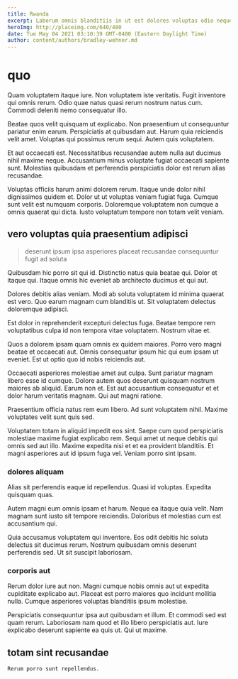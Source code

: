 ```yaml
---
title: Rwanda
excerpt: Laborum omnis blanditiis in ut est dolores voluptas odio neque. Consequatur architecto itaque corporis consequuntur sequi vel libero doloremque. Id nesciunt repellat in. Possimus voluptatibus totam facilis id mollitia corrupti deleniti molestias. Sit placeat soluta aut optio.
heroImg: http://placeimg.com/640/480
date: Tue May 04 2021 03:10:39 GMT-0400 (Eastern Daylight Time)
author: content/authors/bradley-wehner.md
---
```

# quo

Quam voluptatem itaque iure. Non voluptatem iste veritatis. Fugit inventore qui omnis rerum. Odio quae natus quasi rerum nostrum natus cum. Commodi deleniti nemo consequatur illo.
  
Beatae quos velit quisquam ut explicabo. Non praesentium ut consequuntur pariatur enim earum. Perspiciatis at quibusdam aut. Harum quia reiciendis velit amet. Voluptas qui possimus rerum sequi. Autem quis voluptatem.
  
Et aut occaecati est. Necessitatibus recusandae autem nulla aut ducimus nihil maxime neque. Accusantium minus voluptate fugiat occaecati sapiente sunt. Molestias quibusdam et perferendis perspiciatis dolor est rerum alias recusandae.
  
Voluptas officiis harum animi dolorem rerum. Itaque unde dolor nihil dignissimos quidem et. Dolor ut ut voluptas veniam fugiat fuga. Cumque sunt velit est numquam corporis. Doloremque voluptatem non cumque a omnis quaerat qui dicta. Iusto voluptatum tempore non totam velit veniam.

## vero voluptas quia praesentium adipisci

> deserunt ipsum ipsa asperiores placeat recusandae consequuntur fugit ad soluta

Quibusdam hic porro sit qui id. Distinctio natus quia beatae qui. Dolor et itaque qui. Itaque omnis hic eveniet ab architecto ducimus et qui aut.
  
Dolores debitis alias veniam. Modi ab soluta voluptatem id minima quaerat est vero. Quo earum magnam cum blanditiis ut. Sit voluptatem delectus doloremque adipisci.
  
Est dolor in reprehenderit excepturi delectus fuga. Beatae tempore rem voluptatibus culpa id non tempora vitae voluptatem. Nostrum vitae et.
  
Quos a dolorem ipsam quam omnis ex quidem maiores. Porro vero magni beatae et occaecati aut. Omnis consequatur ipsum hic qui eum ipsam ut eveniet. Est ut optio quo id nobis reiciendis aut.
  
Occaecati asperiores molestiae amet aut culpa. Sunt pariatur magnam libero esse id cumque. Dolore autem quos deserunt quisquam nostrum maiores ab aliquid. Earum non et. Est aut accusantium consequatur et et dolor harum veritatis magnam. Qui aut magni ratione.
  
Praesentium officia natus rem eum libero. Ad sunt voluptatem nihil. Maxime voluptates velit sunt quis sed.
  
Voluptatem totam in aliquid impedit eos sint. Saepe cum quod perspiciatis molestiae maxime fugiat explicabo rem. Sequi amet ut neque debitis qui omnis sed aut illo. Maxime expedita nisi et et ea provident blanditiis. Et magni asperiores aut id ipsum fuga vel. Veniam porro sint ipsam.

### dolores aliquam

Alias sit perferendis eaque id repellendus. Quasi id voluptas. Expedita quisquam quas.
  
Autem magni eum omnis ipsam et harum. Neque ea itaque quia velit. Nam magnam sunt iusto sit tempore reiciendis. Doloribus et molestias cum est accusantium qui.
  
Quia accusamus voluptatem qui inventore. Eos odit debitis hic soluta delectus sit ducimus rerum. Nostrum quibusdam omnis deserunt perferendis sed. Ut sit suscipit laboriosam.

### corporis aut

Rerum dolor iure aut non. Magni cumque nobis omnis aut ut expedita cupiditate explicabo aut. Placeat est porro maiores quo incidunt mollitia nulla. Cumque asperiores voluptas blanditiis ipsum molestiae.
  
Perspiciatis consequuntur ipsa aut quibusdam et illum. Et commodi sed est quam rerum. Laboriosam nam quod et illo libero perspiciatis aut. Iure explicabo deserunt sapiente ea quis ut. Qui ut maxime.

## totam sint recusandae

```text
Rerum porro sunt repellendus.
```

